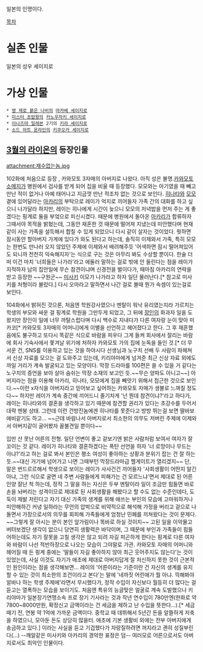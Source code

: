 일본의 인명이다.

[[목차]]

= 실존 인물 =
일본의 성우 세이지로

= 가상 인물 =
 * [[영 제로 붉은 나비]]의 [[마카베 세이지로]]
 * [[미스터 초밥왕]]의 [[카노우자키 세이지로]]
 * [[이나즈마 일레븐]] 2기의 [[키라 세이지로]]
 * [[소드 아트 온라인]]의 [[키쿠오카 세이지로]]

== [[3월의 라이온]]의 등장인물 ==
attachment:재수없는놈.jpg

102화에 처음으로 등장 , 카와모토 3자매의 아버지로 나왔다. 아직 성은 불명.[[카와모토 소메지]]가 병원에서 검사를 받게 되어 집을 비울 때 등장했다. 모모와는 아기였을 때 빼고 만난 적이 없거나 아예 태어나고 지금껏 만난 적조차 없는 것으로 보인다.
[[카와모토 히나타|히나타]]와 [[카와모토 모모|모모]] 곁에 있어달라는 [[카와모토 아카리|아카리]]의 부탁으로 레이가 억지로 끼어들자 가족 간의 대화를 하고 싶으니 나가달라 하지만, 레이는 히나에게 시간이 늦으니 모모의 저녁밥을 먼저 주는 게 좋겠다는 핑계로 둘을 부엌으로 피신시켰다. 때문에 병원에서 돌아온 [[카와모토 아카리|아카리]]가 합류하자 그때서야 목적을 밝혔는데, 그동안 재혼한 것 때문에 떨어져 지냈는데 미안했다며 현재 같이 사는 가족을 설득해서 합칠 수 있게 되었으니 다시 같이 살자는 것이었다. 뭣하면 잠시동안 할아버지 가게에 있다가 와도 된다고 하는데, 솔직히 이제와서 가족, 특히 모모는 한번도 만나러 오지 않았던 주제에 이제와서 배려해주듯 '어색하면 잠시 떨어져있어도 되니까 천천히 익숙해지자'는 식으로 구는 것은 아무리 봐도 수상할 뿐이다. 한술 더 떠 이건 마치 '너희들은 나가라'라고 에둘러 말하는 걸로 밖에 안 들린다는 점을 레이가 지적하자 남의 집안일에 무슨 참견이냐며 신경전을 벌이다가, 때마침 아카리의 연락을 받고 등장한 ~~구원군~~ [[미사키(3월의 라이온)|미사키]] 이모가 나가라고 하자 일단 물러난다.[* 참고로 미사키를 처형이라 불렀다.] 다시 오마라고 말하면서 나간 걸로 볼때 뭔가 속셈이 있는걸로 보인다.

104화에서 밝혀진 것으론, 처음엔 학원강사였으나 멘탈이 워낙 유리였는지라 가르치는 학생의 부모와 싸운 걸 핑계로 학원을 그만두게 되었고, 그 뒤에 [[카와모토 소메지|장인]]의 화과자 일을 도왔지만 장인이 일에 너무 까탈스럽다며 다시 백수로 지내다가 다른 여자랑 눈이 맞아 미카코[* 카와모토 3자매의 어머니]에게 이별을 선언하고 헤어졌다고 한다. 그 후 재혼했음에도 불구하고 또다시 똑같은 식으로 바람을 피우다 그게 들켜 회사에서 잘리는 바람에 회사 기숙사에서 쫓겨날 위기에 처하자 카와모토 가의 집에 눈독을 들인 것.[* 더 무서운 건, SNS를 이용하고 있는 것을 하야시다 선생님과 노구치 선배 두 사람이 파헤쳐서 신상 자료를 모으는 걸 도와주고 있는데, 키리야마에게 넘겨준 최근 신상 자료 외에도 까일 거리가 계속 발굴되고 있는 모양이다. 막장 드라마를 100편은 쓸 수 있을 거 같다는 노구치의 증언을 보아 살아 숨쉬는 막장 소재의 보고인 듯.~~무슨 양파도 아니고~~] 아버지라는 점을 이용해 아카리, 히나타, 모모에게 집을 빼앗기 위해서 접근한 것으로 보인다.~~이런 x자식을 아버지라고 믿어보고 싶어하는 카와모토 자매가 생불로 느껴질 정도다~~ 하지만 레이가 계속 중간에 끼어드니 줄기차게 '넌 뭔데 참견이냐?'라고 하다가, 레이는 히나타와의 결혼을 생각하고 있기 때문에 참견할 권리가 있다는 초강수를 두어서 대략 멘붕 상태.
그런데 이런 건방진놈에겐 히나타를 못준다고 방방 뛰는걸 보면 딸바보 애비같기도 하고... ~~근데 바람나서 아버지로서 최소한의 의무도 저버린 주제에 이제와서 아버지같이 굴어봤자 꼴불견일 뿐이다~~

입만 산 못난 어른의 전형. 일단 언변이 좋고 겉보기엔 밝은 사람처럼 보여서 여자가 잘 꼬이는 것 같다. 레이가 히나타와 결혼하겠다는 폭탄 선언을 하자 '너 로망이나 무드는 아냐?'라고 하는 걸로 봐서 본인은 평소 여성이 좋아하는 상황과 분위기 잡는 건 잘 하는 듯.~~대신 거기에 넘어가고 나면 그때부턴 막장드라마급 헬게이트가 열리겠지~~
단, 말은 번드르르해서 학생으로 보이는 레이가 사사건건 끼어들자 '사회생활이 어떤지 알긴 아냐, 그런 식으로 굴면 네 주변 사람들에게 피해가는 건 모르느냐'면서 제대로 된 어른인양 잘난 척 하는데, 정작 그 말을 하는 자신은 두부 멘탈이라 일이 조금만 힘들면 바로 손을 놔버리는 성격이므로 제대로 된 사회생활을 해봤다고 할 수도 없는 수준인데다, 도둑이 제발 저린다고 자기 대신 가족의 생계를 위해 애쓰는 부인의 모습에 고마워하거나 미안해하긴 커녕 일하라는 무언의 압박으로 비약적으로 해석해 가정을 버리고 겉으로 나돌면서 가장으로서의 의무를 회피해 가족들에게 엄청난 민폐를 끼쳐왔다는 것이 문제다. ~~그렇게 잘 아시는 분이 본인 앞가림이나 똑바로 하실 것이지~~
고된 일을 이악물고 버텨보겠단 생각이 없으니 당연히 생활력은 바닥이며, 그 때문에 부인과 가족들이 힘들어하는데도 자기 잘못을 고칠 생각은 않고 되려 자길 피곤하게 한다는 핑계로 다른 여자와 바람이 나선 적반하장으로 나오는 모습이 그야말로 가관. 카와모토 자매의 어머니와 헤어질 때 든 핑계 중에는 '딸들이 자길 좋아하지 않아 최근 웃어주지도 않는다'는 것이 있었는데, 사실 이것도 자기가 애초에 제대로 아버지답게 잘 처신하지 못한 것이 근본적인 원인이라는 점을 생각해보면...
레이의 '어른이라는 기준이란 건 자신의 생계를 유지할 수 있는 것이 최소한의 조건이라고 본다'는 말에 '네까짓 어린애가 뭘 아냐. 끽해봐야 알바나 하는 학생 주제에'라면서 무시했다가, 정작 수입이 자신보다 월등히 더 많다는 걸 듣고는 열폭하는 모습을 보이기도.  처음엔 특유의 능글맞은 얼굴로 계속 도발했으나 키리야마가 일본장기연맹소속 프로 장기 기사라는 것과 작년 연수입이 780만엔(한화로 약 7800~8000만원, 확정신고 금액이라는 건 세금을 제하고 난 수입을 뜻한다...).[* 세금 떼기 전, 연봉 약 1억에 가까운 금액이다. 중학교 때 데뷔해서 5년간 돈을 알뜰하게 저축을 하였으니, 모아둔 돈도 상당히 많을터. 애초에 기본 생활비 외에는 전부 아버지에게 송금하고 있다.] 이라는 사실을 듣고 기겁했다가 자랑질하려면 꺼지라고 괜히 성질부린다(...) --깨알같은 미사키와 아카리의 경악한 표정은 덤-- 여러모로 어른으로서도 아버지로서도 최악인 인물이다.
